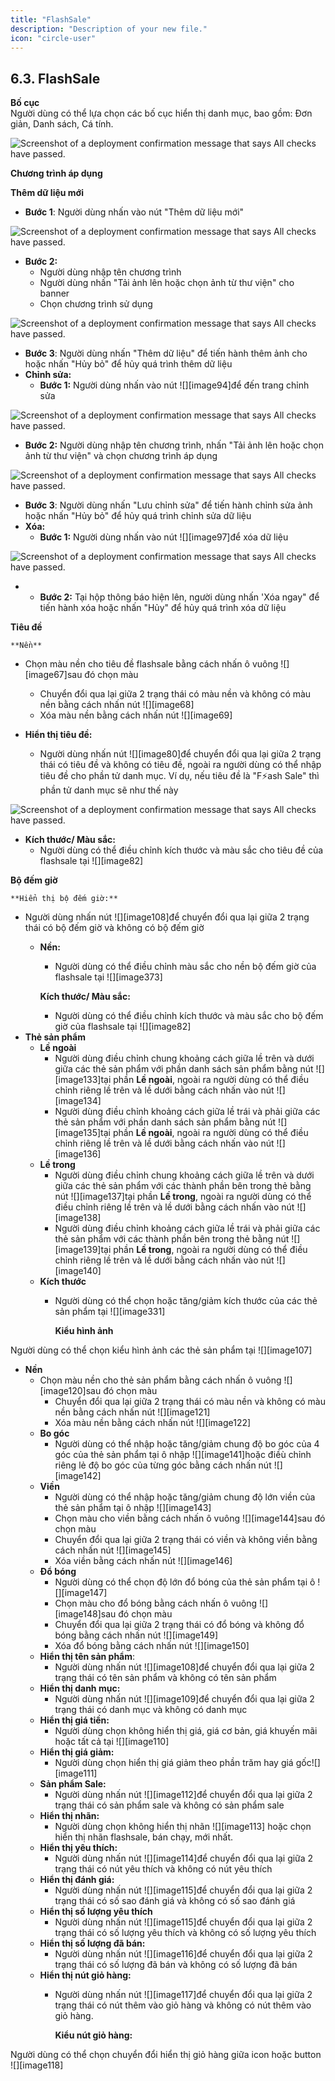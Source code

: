 ```yaml
---
title: "FlashSale"
description: "Description of your new file."
icon: "circle-user"
---
```

  ## **6.3. FlashSale**

  **Bố cục**  
  Người dùng có thể lựa chọn các bố cục hiển thị danh mục, bao gồm: Đơn giản, Danh sách, Cá tính.

<Frame caption="Bố cục Flashsale">
  <img
    src="https://aimini-upload.sgp1.digitaloceanspaces.com/image79_46cff84d22.png"
    alt="Screenshot of a deployment confirmation message that says All checks have passed."
    style={{ borderRadius:"0.5rem" }}
    title=""
  />
</Frame>

**Chương trình áp dụng**

**Thêm dữ liệu mới**

* **Bước 1**: Người dùng nhấn vào nút "Thêm dữ liệu mới"

<Frame caption="Nút thêm dữ liệu  ">
  <img
    src="https://aimini-upload.sgp1.digitaloceanspaces.com/image30_6567c89508.png"
    alt="Screenshot of a deployment confirmation message that says All checks have passed."
    style={{ borderRadius:"0.5rem" }}
    title=""
  />
</Frame>
 
  * **Bước 2:**  
    * Người dùng nhập tên chương trình  
    * Người dùng nhấn "Tải ảnh lên hoặc chọn ảnh từ thư viện" cho banner   
    * Chọn chương trình sử dụng 

<Frame caption="Thêm dữ liệu Flashsale ">
  <img
    src="https://aimini-upload.sgp1.digitaloceanspaces.com/image194_63f0013b9a.png"
    alt="Screenshot of a deployment confirmation message that says All checks have passed."
    style={{ borderRadius:"0.5rem" }}
    title=""
  />
</Frame>


  * **Bước 3**: Người dùng nhấn "Thêm dữ liệu" để tiến hành thêm ảnh cho hoặc nhấn "Hủy bỏ" để hủy quá trình thêm dữ liệu  
* **Chỉnh sửa:**  
  * **Bước 1:** Người dùng nhấn vào nút ![][image94]để đến trang chỉnh sửa

<Frame caption="Nút chỉnh sửa  ">
  <img
    src="https://aimini-upload.sgp1.digitaloceanspaces.com/image22_4538fa35d5.png"
    alt="Screenshot of a deployment confirmation message that says All checks have passed."
    style={{ borderRadius:"0.5rem" }}
    title=""
  />
</Frame>


  * **Bước 2:** Người dùng nhập tên chương trình, nhấn "Tải ảnh lên hoặc chọn ảnh từ thư viện" và chọn chương trình áp dụng

<Frame caption="Trang chỉnh sửa dữ liệu   ">
  <img
    src="https://aimini-upload.sgp1.digitaloceanspaces.com/image119_37596fa0f5.png"
    alt="Screenshot of a deployment confirmation message that says All checks have passed."
    style={{ borderRadius:"0.5rem" }}
    title=""
  />
</Frame>

  * **Bước 3**: Người dùng nhấn "Lưu chỉnh sửa" để tiến hành chỉnh sửa ảnh hoặc nhấn "Hủy bỏ" để hủy quá trình chỉnh sửa dữ liệu  
* **Xóa:**  
  * **Bước 1:** Người dùng nhấn vào nút ![][image97]để xóa dữ liệu

<Frame caption="Nút xóa   ">
  <img
    src="https://aimini-upload.sgp1.digitaloceanspaces.com/image199_72108dc338.png"
    alt="Screenshot of a deployment confirmation message that says All checks have passed."
    style={{ borderRadius:"0.5rem" }}
    title=""
  />
</Frame>


* 
  * **Bước 2:** Tại hộp thông báo hiện lên, người dùng nhấn 'Xóa ngay" để tiến hành xóa hoặc nhấn "Hủy" để hủy quá trình xóa dữ liệu

**Tiêu đề**

	**Nền**

* Chọn màu nền cho tiêu đề flashsale bằng cách nhấn ô vuông ![][image67]sau đó chọn màu  
  * Chuyển đổi qua lại giữa 2 trạng thái có màu nền và không có màu nền bằng cách nhấn nút ![][image68]  
  * Xóa màu nền bằng cách nhấn nút ![][image69]


* **Hiển thị tiêu đề:**  
  * Người dùng nhấn nút ![][image80]để chuyển đổi qua lại giữa 2 trạng thái có tiêu đề và không có tiêu đề, ngoài ra người dùng có thể nhập tiêu đề cho phần tử danh mục. Ví dụ, nếu tiêu đề là "F⚡ash Sale" thì phần tử danh mục sẽ như thế này

<Frame caption="Tiêu đề Flashsale   ">
  <img
    src="https://aimini-upload.sgp1.digitaloceanspaces.com/image95_4af11967a4.png"
    alt="Screenshot of a deployment confirmation message that says All checks have passed."
    style={{ borderRadius:"0.5rem" }}
    title=""
  />
</Frame>


  * **Kích thước/ Màu sắc:**  
    * Người dùng có thể điều chỉnh kích thước và màu sắc cho tiêu đề của flashsale tại ![][image82]

**Bộ đếm giờ**

	**Hiển thị bộ đếm giờ:**

* Người dùng nhấn nút ![][image108]để chuyển đổi qua lại giữa 2 trạng thái có bộ đếm giờ và không có bộ đếm giờ  
  * **Nền:**  
    * Người dùng có thể điều chỉnh màu sắc cho nền bộ đếm giờ của flashsale tại ![][image373]

  	**Kích thước/ Màu sắc:**

    * Người dùng có thể điều chỉnh kích thước và màu sắc cho bộ đếm giờ của flashsale tại ![][image82]  
* **Thẻ sản phẩm**  
  * **Lề ngoài**  
    * Người dùng điều chỉnh chung khoảng cách giữa lề trên và dưới giữa các thẻ sản phẩm với phần danh sách sản phẩm bằng nút ![][image133]tại phần **Lề ngoài**, ngoài ra người dùng có thể điều chỉnh riêng lề trên và lề dưới bằng cách nhấn vào nút ![][image134]  
    * Người dùng điều chỉnh khoảng cách giữa lề trái và phải giữa các thẻ sản phẩm với phần danh sách sản phẩm bằng nút ![][image135]tại phần **Lề ngoài**, ngoài ra người dùng có thể điều chỉnh riêng lề trên và lề dưới bằng cách nhấn vào nút ![][image136]  
  * **Lề trong**  
    * Người dùng điều chỉnh chung khoảng cách giữa lề trên và dưới giữa các thẻ sản phẩm với các thành phần bên trong thẻ bằng nút ![][image137]tại phần **Lề trong**, ngoài ra người dùng có thể điều chỉnh riêng lề trên và lề dưới bằng cách nhấn vào nút ![][image138]  
    * Người dùng điều chỉnh khoảng cách giữa lề trái và phải giữa các thẻ sản phẩm với các thành phần bên trong thẻ bằng nút ![][image139]tại phần **Lề trong**, ngoài ra người dùng có thể điều chỉnh riêng lề trên và lề dưới bằng cách nhấn vào nút ![][image140]  
  * **Kích thước**  
    *  Người dùng có thể chọn hoặc tăng/giảm kích thước của các thẻ sản phẩm tại ![][image331]

		**Kiểu hình ảnh**

Người dùng có thể chọn kiểu hình ảnh các thẻ sản phẩm tại ![][image107]

* **Nền**  
  * Chọn màu nền cho thẻ sản phẩm bằng cách nhấn ô vuông ![][image120]sau đó chọn màu  
    * Chuyển đổi qua lại giữa 2 trạng thái có màu nền và không có màu nền bằng cách nhấn nút ![][image121]  
    * Xóa màu nền bằng cách nhấn nút ![][image122]  
  * **Bo góc**  
    * Người dùng có thể nhập hoặc tăng/giảm chung độ bo góc của 4 góc của thẻ sản phẩm tại ô nhập ![][image141]hoặc điềù chỉnh riêng lẻ độ bo góc của từng góc bằng cách nhấn nút ![][image142]  
  * **Viền**  
    * Người dùng có thể nhập hoặc tăng/giảm chung độ lớn viền của thẻ sản phẩm tại ô nhập ![][image143]  
    * Chọn màu cho viền bằng cách nhấn ô vuông ![][image144]sau đó chọn màu  
    * Chuyển đổi qua lại giữa 2 trạng thái có viền và không viền bằng cách nhấn nút ![][image145]  
    * Xóa viền bằng cách nhấn nút ![][image146]  
  * **Đổ bóng**  
    * Người dùng có thể chọn độ lớn đổ bóng của thẻ sản phẩm tại ô ![][image147]  
    * Chọn màu cho đổ bóng bằng cách nhấn ô vuông ![][image148]sau đó chọn màu  
    * Chuyển đổi qua lại giữa 2 trạng thái có đổ bóng và không đổ bóng bằng cách nhấn nút ![][image149]  
    * Xóa đổ bóng bằng cách nhấn nút ![][image150]  
  * **Hiển thị tên sản phẩm**:  
    * Người dùng nhấn nút ![][image108]để chuyển đổi qua lại giữa 2 trạng thái có tên sản phẩm và không có tên sản phẩm  
  * **Hiển thị danh mục:**  
    * Người dùng nhấn nút ![][image109]để chuyển đổi qua lại giữa 2 trạng thái có danh mục và không có danh mục  
  * **Hiển thị giá tiền:**  
    * Người dùng chọn không hiển thị giá, giá cơ bản, giá khuyến mãi hoặc tất cả tại ![][image110]  
  * **Hiển thị giá giảm:**  
    * Người dùng chọn hiển thị giá giảm theo phần trăm hay giá gốc![][image111]  
  * **Sản phẩm Sale:**  
    * Người dùng nhấn nút ![][image112]để chuyển đổi qua lại giữa 2 trạng thái có sản phẩm sale và không có sản phẩm sale  
  * **Hiển thị nhãn:**  
    * Người dùng chọn không hiển thị nhãn ![][image113] hoặc chọn hiển thị nhãn flashsale, bán chạy, mới nhất.  
  * **Hiển thị yêu thích:**  
    * Người dùng nhấn nút ![][image114]để chuyển đổi qua lại giữa 2 trạng thái có nút yêu thích và không có nút yêu thích  
  * **Hiển thị đánh giá:**  
    * Người dùng nhấn nút ![][image115]để chuyển đổi qua lại giữa 2 trạng thái có số sao đánh giá và không có số sao đánh giá  
  * **Hiển thị số lượng yêu thích**  
    *  Người dùng nhấn nút ![][image115]để chuyển đổi qua lại giữa 2 trạng thái có số lượng yêu thích và không có số lượng yêu thích  
  * **Hiển thị số lượng đã bán:**  
    * Người dùng nhấn nút ![][image116]để chuyển đổi qua lại giữa 2 trạng thái có số lượng đã bán và không có số lượng đã bán  
  * **Hiển thị nút giỏ hàng:**  
    * Người dùng nhấn nút ![][image117]để chuyển đổi qua lại giữa 2 trạng thái có nút thêm vào giỏ hàng và không có nút thêm vào giỏ hàng.

		**Kiểu nút giỏ hàng:** 

Người dùng có thể chọn chuyển đổi hiển thị giỏ hàng giữa icon hoặc button ![][image118]
